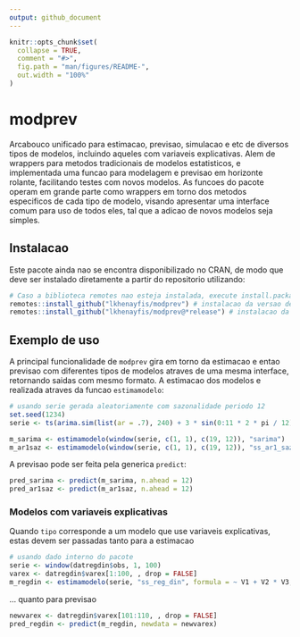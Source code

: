 ```yaml
---
output: github_document
---
```


<!-- README.md is generated from README.Rmd. Please edit that file -->

```r
knitr::opts_chunk$set(
  collapse = TRUE,
  comment = "#>",
  fig.path = "man/figures/README-",
  out.width = "100%"
)
```

# modprev

<!-- badges: start -->
<!-- badges: end -->

Arcabouco unificado para estimacao, previsao, simulacao e etc de diversos tipos de modelos, 
incluindo aqueles com variaveis explicativas. Alem de wrappers para metodos tradicionais de modelos
estatisticos, e implementada uma funcao para modelagem e previsao em horizonte rolante, facilitando
testes com novos modelos. As funcoes do pacote operam em grande parte como wrappers em torno dos 
metodos especificos de cada tipo de modelo, visando apresentar uma interface comum para uso de todos
eles, tal que a adicao de novos modelos seja simples.

## Instalacao

Este pacote ainda nao se encontra disponibilizado no CRAN, de modo que deve ser instalado 
diretamente a partir do repositorio utilizando:

```r
# Caso a biblioteca remotes nao esteja instalada, execute install.packages("remotes") primeiro
remotes::install_github("lkhenayfis/modprev") # instalacao da versao de desenvolvimento
remotes::install_github("lkhenayfis/modprev@*release") # instalacao da ultima versao fechada
```

## Exemplo de uso

A principal funcionalidade de `modprev` gira em torno da estimacao e entao previsao com diferentes
tipos de modelos atraves de uma mesma interface, retornando saidas com mesmo formato. A estimacao
dos modelos e realizada atraves da funcao `estimamodelo`:

```r
# usando serie gerada aleatoriamente com sazonalidade periodo 12
set.seed(1234)
serie <- ts(arima.sim(list(ar = .7), 240) + 3 * sin(0:11 * 2 * pi / 12), frequency = 12)

m_sarima <- estimamodelo(window(serie, c(1, 1), c(19, 12)), "sarima")
m_ar1saz <- estimamodelo(window(serie, c(1, 1), c(19, 12)), "ss_ar1_saz")
```

A previsao pode ser feita pela generica `predict`:

```r
pred_sarima <- predict(m_sarima, n.ahead = 12)
pred_ar1saz <- predict(m_ar1saz, n.ahead = 12)
```

### Modelos com variaveis explicativas

Quando `tipo` corresponde a um modelo que use variaveis explicativas, estas devem ser passadas tanto
para a estimacao

```r
# usando dado interno do pacote
serie <- window(datregdin$obs, 1, 100)
varex <- datregdin$varex[1:100, , drop = FALSE]
m_regdin <- estimamodelo(serie, "ss_reg_din", formula = ~ V1 + V2 * V3, regdata = varex)
```

... quanto para previsao

```r
newvarex <- datregdin$varex[101:110, , drop = FALSE]
pred_regdin <- predict(m_regdin, newdata = newvarex)
```